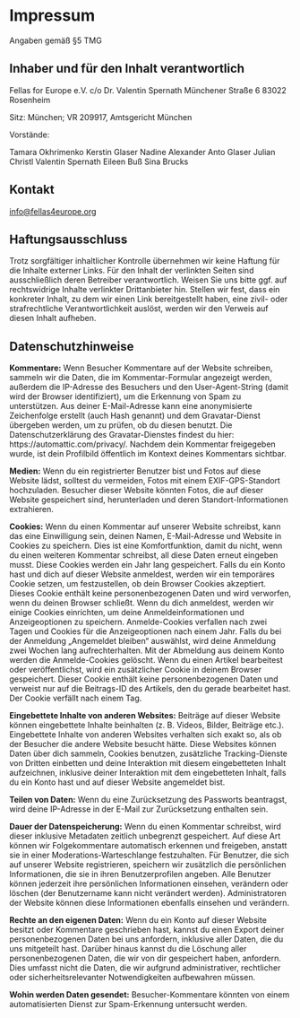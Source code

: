 # Impressum

Angaben gemäß §5 TMG

## Inhaber und für den Inhalt verantwortlich

Fellas for Europe e.V.
c/o Dr. Valentin Spernath
Münchener Straße 6
83022 Rosenheim

Sitz: München;
VR 209917, Amtsgericht München

Vorstände:

Tamara Okhrimenko
Kerstin Glaser
Nadine Alexander
Anto Glaser
Julian Christl
Valentin Spernath
Eileen Buß
Sina Brucks

## Kontakt

<a href="mailto:info@fellas4europe.org">info@fellas4europe.org</a>

## Haftungsausschluss

Trotz sorgfältiger inhaltlicher Kontrolle übernehmen wir keine Haftung für die Inhalte externer Links. Für den Inhalt der verlinkten Seiten sind ausschließlich deren Betreiber verantwortlich. Weisen Sie uns bitte ggf. auf rechtswidrige Inhalte verlinkter Drittanbieter hin. Stellen wir fest, dass ein konkreter Inhalt, zu dem wir einen Link bereitgestellt haben, eine zivil- oder strafrechtliche Verantwortlichkeit auslöst, werden wir den Verweis auf diesen Inhalt aufheben.

## Datenschutzhinweise

__Kommentare:__ Wenn Besucher Kommentare auf der Website schreiben, sammeln wir die Daten, die im Kommentar-Formular angezeigt werden, außerdem die IP-Adresse des Besuchers und den User-Agent-String (damit wird der Browser identifiziert), um die Erkennung von Spam zu unterstützen. Aus deiner E-Mail-Adresse kann eine anonymisierte Zeichenfolge erstellt (auch Hash genannt) und dem Gravatar-Dienst übergeben werden, um zu prüfen, ob du diesen benutzt. Die Datenschutzerklärung des Gravatar-Dienstes findest du hier: https://automattic.com/privacy/. Nachdem dein Kommentar freigegeben wurde, ist dein Profilbild öffentlich im Kontext deines Kommentars sichtbar.

__Medien:__ Wenn du ein registrierter Benutzer bist und Fotos auf diese Website lädst, solltest du vermeiden, Fotos mit einem EXIF-GPS-Standort hochzuladen. Besucher dieser Website könnten Fotos, die auf dieser Website gespeichert sind, herunterladen und deren Standort-Informationen extrahieren.

__Cookies:__ Wenn du einen Kommentar auf unserer Website schreibst, kann das eine Einwilligung sein, deinen Namen, E-Mail-Adresse und Website in Cookies zu speichern. Dies ist eine Komfortfunktion, damit du nicht, wenn du einen weiteren Kommentar schreibst, all diese Daten erneut eingeben musst. Diese Cookies werden ein Jahr lang gespeichert. Falls du ein Konto hast und dich auf dieser Website anmeldest, werden wir ein temporäres Cookie setzen, um festzustellen, ob dein Browser Cookies akzeptiert. Dieses Cookie enthält keine personenbezogenen Daten und wird verworfen, wenn du deinen Browser schließt. Wenn du dich anmeldest, werden wir einige Cookies einrichten, um deine Anmeldeinformationen und Anzeigeoptionen zu speichern. Anmelde-Cookies verfallen nach zwei Tagen und Cookies für die Anzeigeoptionen nach einem Jahr. Falls du bei der Anmeldung „Angemeldet bleiben“ auswählst, wird deine Anmeldung zwei Wochen lang aufrechterhalten. Mit der Abmeldung aus deinem Konto werden die Anmelde-Cookies gelöscht. Wenn du einen Artikel bearbeitest oder veröffentlichst, wird ein zusätzlicher Cookie in deinem Browser gespeichert. Dieser Cookie enthält keine personenbezogenen Daten und verweist nur auf die Beitrags-ID des Artikels, den du gerade bearbeitet hast. Der Cookie verfällt nach einem Tag.

__Eingebettete Inhalte von anderen Websites:__ Beiträge auf dieser Website können eingebettete Inhalte beinhalten (z. B. Videos, Bilder, Beiträge etc.). Eingebettete Inhalte von anderen Websites verhalten sich exakt so, als ob der Besucher die andere Website besucht hätte. Diese Websites können Daten über dich sammeln, Cookies benutzen, zusätzliche Tracking-Dienste von Dritten einbetten und deine Interaktion mit diesem eingebetteten Inhalt aufzeichnen, inklusive deiner Interaktion mit dem eingebetteten Inhalt, falls du ein Konto hast und auf dieser Website angemeldet bist.

__Teilen von Daten:__ Wenn du eine Zurücksetzung des Passworts beantragst, wird deine IP-Adresse in der E-Mail zur Zurücksetzung enthalten sein.

__Dauer der Datenspeicherung:__ Wenn du einen Kommentar schreibst, wird dieser inklusive Metadaten zeitlich unbegrenzt gespeichert. Auf diese Art können wir Folgekommentare automatisch erkennen und freigeben, anstatt sie in einer Moderations-Warteschlange festzuhalten. Für Benutzer, die sich auf unserer Website registrieren, speichern wir zusätzlich die persönlichen Informationen, die sie in ihren Benutzerprofilen angeben. Alle Benutzer können jederzeit ihre persönlichen Informationen einsehen, verändern oder löschen (der Benutzername kann nicht verändert werden). Administratoren der Website können diese Informationen ebenfalls einsehen und verändern.

__Rechte an den eigenen Daten:__ Wenn du ein Konto auf dieser Website besitzt oder Kommentare geschrieben hast, kannst du einen Export deiner personenbezogenen Daten bei uns anfordern, inklusive aller Daten, die du uns mitgeteilt hast. Darüber hinaus kannst du die Löschung aller personenbezogenen Daten, die wir von dir gespeichert haben, anfordern. Dies umfasst nicht die Daten, die wir aufgrund administrativer, rechtlicher oder sicherheitsrelevanter Notwendigkeiten aufbewahren müssen.

__Wohin werden Daten gesendet:__ Besucher-Kommentare könnten von einem automatisierten Dienst zur Spam-Erkennung untersucht werden.


